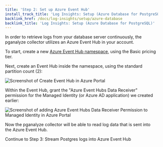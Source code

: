 ```yaml
---
title: 'Step 2: Set up Azure Event Hub'
install_track_title: 'Log Insights: Setup (Azure Database for PostgreSQL)'
backlink_href: /docs/log-insights/setup/azure-database
backlink_title: 'Log Insights: Setup (Azure Database for PostgreSQL)'
---
```



In order to retrieve logs from your database server continuously, the pganalyze collector utilizes an Azure Event Hub in your account.

To start, create a new [Azure Event Hub namespace](https://portal.azure.com/#create/Microsoft.EventHub), using the Basic pricing tier.

Next, create an Event Hub inside the namespace, using the standard partition count (2):

<p style={{maxWidth: '400px'}}>
  <img src={imgCreateEventHub} alt="Screenshot of Create Event Hub in Azure Portal" />
</p>

Within the Event Hub, grant the "Azure Event Hubs Data Receiver" permission for the Managed Identity (or Azure AD application) we created earlier:

<img src={imgAddEventHubPermission} alt="Screenshot of adding Azure Event Hubs Data Receiver Permission to Managed Identity in Azure Portal" />

Now the pganalyze collector will be able to read log data that is sent into the Azure Event Hub.

<Link className="btn btn-success" to="03_stream_logs_into_event_hub">
  Continue to Step 3: Stream Postgres logs into Azure Event Hub
</Link>
